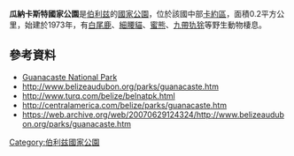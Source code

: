 {{coords|17.2644|N|88.786|W|display=title}}

'''瓜納卡斯特國家公園'''是[[伯利兹|伯利兹]]的[[國家公園|國家公園]]，位於該國中部[[卡約區|卡約區]]，面積0.2平方公里，始建於1973年，有[[白尾鹿|白尾鹿]]、[[細腰貓|細腰貓]]、[[蜜熊|蜜熊]]、[[九帶犰狳|九帶犰狳]]等野生動物棲息。

==參考資料==
* [http://protectedplanet.net/sites/Guanacaste_National_Park Guanacaste National Park] {{Wayback|url=http://protectedplanet.net/sites/Guanacaste_National_Park |date=20130406005619 }} 
* http://www.belizeaudubon.org/parks/guanacaste.htm {{Wayback|url=http://www.belizeaudubon.org/parks/guanacaste.htm |date=20070629124324 }}
*http://www.turq.com/belize/belnatpk.html {{Wayback|url=http://www.turq.com/belize/belnatpk.html |date=20210417023157 }}
*http://centralamerica.com/belize/parks/guanacaste.htm {{Wayback|url=http://centralamerica.com/belize/parks/guanacaste.htm |date=20110916030609 }}
*https://web.archive.org/web/20070629124324/http://www.belizeaudubon.org/parks/guanacaste.htm

{{Belize-geo-stub}}
[[Category:伯利兹國家公園|Category:伯利兹國家公園]]